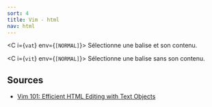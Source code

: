 ```yaml
---
sort: 4
title: Vim - html
nav: html
---
```


<C i={`vat`} env={`[NORMAL]`}>
  Sélectionne une balise et son contenu.
</C>

<C i={`vit`} env={`[NORMAL]`}>
  Sélectionne une balise sans son contenu.
</C>

## Sources

- [Vim 101: Efficient HTML Editing with Text Objects](https://medium.com/usevim/vim-101-efficient-html-editing-with-text-objects-1571734718e3)
